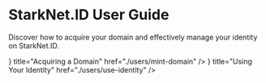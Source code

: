 # StarkNet.ID User Guide

Discover how to acquire your domain and effectively manage your identity on StarkNet.ID.


<Cards>
  <Card
    icon={<GlobeIcon />}
    title="Acquiring a Domain"
    href="./users/mint-domain"
  />
  <Card
    icon={<IdCardIcon />}
    title="Using Your Identity"
    href="./users/use-identity"
  />
</Cards>
